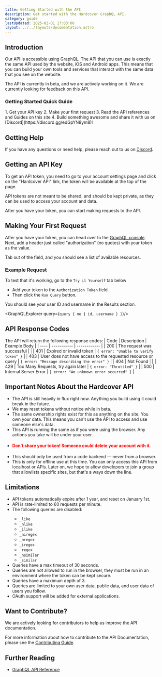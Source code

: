 ```yaml
---
title: Getting Started with the API
description: Get started with the Hardcover GraphQL API.
category: guide
lastUpdated: 2025-02-01 17:03:00
layout: ../../layouts/documentation.astro
---
```



## Introduction
Our API is accessible using GraphQL. The API that you can use is exactly the same API used by the website, iOS and Android apps.
This means that you can build your own tools and services that interact with the same data that you see on the website.

The API is currently in beta, and we are actively working on it.
We are currently looking for feedback on this API.

### Getting Started Quick Guide
<Steps>
    1. Get your API key
    2. Make your first request
    3. Read the API references and Guides on this site
    4. Build something awesome and share it with us on [Discord](https://discord.gg/edGpYN8ym8)!
</Steps>

## Getting Help
If you have any questions or need help, please reach out to us on [Discord](https://discord.gg/edGpYN8ym8).

## Getting an API Key
To get an API token, you need to go to your account settings page and click on the "Hardcover API" link,
the token will be available at the top of the page.

API tokens are not meant to be shared, and should be kept private, as they can be used to access your account and data.

After you have your token, you can start making requests to the API.

## Making Your First Request
After you have your token, you can head over to the [GraphQL console](https://cloud.hasura.io/public/graphiql?endpoint=https://api.hardcover.app/v1/graphql).
Next, add a header just called "authorization" (no quotes) with your token as the value.

Tab out of the field, and you should see a list of available resources.

### Example Request
To test that it's working, go to the `Try it Yourself` tab below
- Add your token to the `Authorization Token` field.
- Then click the `Run Query` button.

You should see your user ID and username in the Results section.

<GraphQLExplorer query={`
query {
    me {
        id,
        username
    }
}
`}/>

## API Response Codes
The API will return the following response codes:
| Code | Description | Example Body |
| ---- | ----------- | ------------ |
| 200  | The request was successful          | |
| 401  | Expired or invalid token | `{ error: "Unable to verify token" }` |
| 403  | User does not have access to the requested resource or query   | `{ error: "Message describing the error" }` |
| 404  | Not Found   | |
| 429  | Too Many Requests, try again later | `{ error: "Throttled" }` |
| 500  | Internal Server Error | `{ error: "An unknown error occurred" }` |

## Important Notes About the Hardcover API
- The API is still heavily in flux right now. Anything you build using it could break in the future.
- We may reset tokens without notice while in beta.
- The same ownership rights exist for this as anything on the site.
You own your data.
This means you can't use the API
to access and use someone else's data.
- This API is running the same as if you were using the browser. Any actions you take will be under your user.
- #### <span style="color:red">Don't share your token! Someone could delete your account with it.</span>
- This should only be used from a code backend — never from a browser.
- This is only for offline use at this time.
You can only access this API from localhost or APIs.
Later on, we hope to
allow developers to join a group that allowlists specific sites, but that's a ways down the line.

## Limitations
- API tokens automatically expire after 1 year, and reset on January 1st.
- <Badge text="Dec 2024" variant="success" /> API is rate-limited to 60 requests per minute.
- <Badge text="Dec 2024" variant="success" /> The following queries are disabled:
    - `_like`
    - `_nlike`
    - `_ilike`
    - `_niregex`
    - `_nregex`
    - `_iregex`
    - `_regex`
    - `_nsimilar`
    - `_similar`
- <Badge text="Dec 2024" variant="success" /> Queries have a max timeout of 30 seconds.
- <Badge text="Dec 2024" variant="success" /> Queries are not allowed to run in the browser, they must be run in an environment where the token can be kept secure.
- <Badge text="Feb 2025" variant="caution" /> Queries have a maximum depth of 3.
- <Badge text="Feb 2025" variant="caution" /> Queries are limited to your own user data, public data, and user data of users you follow.
- <Badge text="Early 2025" variant="note" /> OAuth support will be added for external applications.

## Want to Contribute?
We are actively looking for contributors to help us improve the API documentation.

For more information about how to contribute to the API Documentation, please see the [Contributing Guide](/contributing).

## Further Reading
- [GraphQL API Reference](https://graphql.org/learn/)
